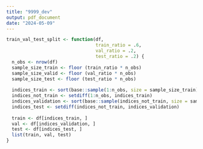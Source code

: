 ```yaml
---
title: "9999_dev"
output: pdf_document
date: "2024-05-09"
---
```


```r
train_val_test_split <- function(df, 
                                 train_ratio = .6, 
                                 val_ratio = .2, 
                                 test_ratio = .2) {
  n_obs <- nrow(df)
  sample_size_train <- floor (train_ratio * n_obs)
  sample_size_valid <- floor (val_ratio * n_obs)
  sample_size_test <- floor (test_ratio * n_obs)
  
  indices_train <- sort(base::sample(1:n_obs, size = sample_size_train))
  indices_not_train <- setdiff(1:n_obs, indices_train)
  indices_validation <- sort(base::sample(indices_not_train, size = sample_size_valid))
  indices_test <- setdiff(indices_not_train, indices_validation)
  
  train <- df[indices_train, ]
  val <- df[indices_validation, ]
  test <- df[indices_test, ]
  list(train, val, test)
}

```

